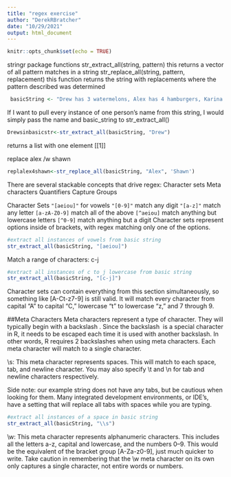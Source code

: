 ```yaml
---
title: "regex exercise"
author: "DerekRBratcher"
date: "10/29/2021"
output: html_document
---
```


```r
knitr::opts_chunk$set(echo = TRUE)
```

stringr package functions
str_extract_all(string, pattern) this returns a vector of all pattern matches in a string
str_replace_all(string, pattern, replacement) this function returns the string with replacements where the pattern described was determined

```r
 basicString <- "Drew has 3 watermelons, Alex has 4 hamburgers, Karina has 12 tamales, and Anna has 6 soft pretzels"
```
If I want to pull every instance of one person’s name from this string, I would simply pass the name and basic_string to str_extract_all()

```r
Drewsinbasicstr<-str_extract_all(basicString, "Drew")
```
returns a list with one element [[1]]

replace alex /w shawn
```r
replalex4shawn<-str_replace_all(basicString, "Alex", 'Shawn')
```

There are several stackable concepts that drive regex:
Character sets
Meta characters
Quantifiers
Capture Groups


Character Sets 
`"[aeiou]"` for vowels
`"[0-9]"`  match any digit
`"[a-z]"`  match any letter
`[a-zA-Z0-9]` match all of the above
`[^aeiou]` match anything but lowercase letters
`[^0-9]`   match anything but a digit
Character sets represent options inside of brackets, with regex matching only one of the options. 
```r
#extract all instances of vowels from basic string
str_extract_all(basicString, "[aeiou]")
```
Match a range of characters: c-j

```r
#extract all instances of c to j lowercase from basic string
str_extract_all(basicString, "[c-j]")
```
Character sets can contain everything from this section simultaneously, so something like [A-Ct-z7-9] is still valid. It will match every character from capital “A” to capital “C,” lowercase “t” to lowercase “z,” and 7 through 9.

##Meta Characters
Meta characters represent a type of character. They will typically begin with a backslash \. Since the backslash \ is a special character in R, it needs to be escaped each time it is used with another backslash. In other words, R requires 2 backslashes when using meta characters. Each meta character will match to a single character.

\\s: This meta character represents spaces. This will match to each space, tab, and newline character. You may also specify \\t and \\n for tab and newline characters respectively. 

Side note: our example string does not have any tabs, but be cautious when looking for them. Many integrated development environments, or IDE’s, have a setting that will replace all tabs with spaces while you are typing. 
```r
#extract all instances of a space in basic string
str_extract_all(basicString, "\\s")
```


\\w: This meta character represents alphanumeric characters. This includes all the letters a-z, capital and lowercase, and the numbers 0–9. This would be the equivalent of the bracket group [A-Za-z0-9], just much quicker to write. Take caution in remembering that the \\w meta character on its own only captures a single character, not entire words or numbers. 

